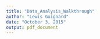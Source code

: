 ```yaml
---
title: "Data_Analysis_Walkthrough"
author: "Lewis Guignard"
date: "October 3, 2015"
output: pdf_document
---
```

